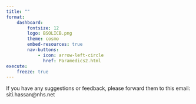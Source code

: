 ```yaml
--- 
title: ""
format: 
    dashboard:
        fontsize: 12
        logo: BSOLICB.png
        theme: cosmo
        embed-resources: true
        nav-buttons:
            - icon: arrow-left-circle
              href: Paramedics2.html
execute:
    freeze: true
--- 
```


::: {.card title="**Contact**" fill="false" }
If you have any suggestions or feedback, please forward them to this email: siti.hassan@nhs.net
:::